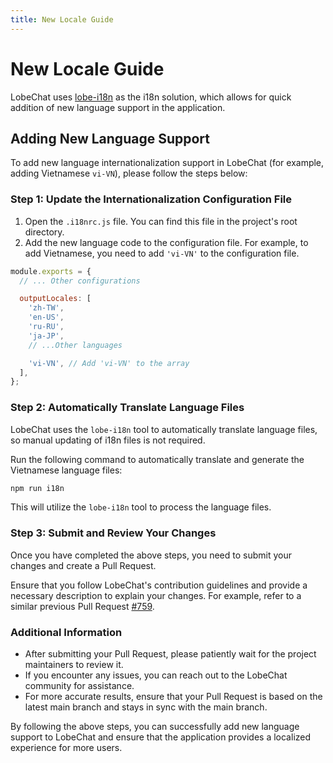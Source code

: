```yaml
---
title: New Locale Guide
---
```


# New Locale Guide

LobeChat uses [lobe-i18n](https://github.com/lobehub/lobe-cli-toolbox/tree/master/packages/lobe-i18n) as the i18n solution, which allows for quick addition of new language support in the application.

## Adding New Language Support

To add new language internationalization support in LobeChat (for example, adding Vietnamese `vi-VN`), please follow the steps below:

### Step 1: Update the Internationalization Configuration File

1. Open the `.i18nrc.js` file. You can find this file in the project's root directory.
2. Add the new language code to the configuration file. For example, to add Vietnamese, you need to add `'vi-VN'` to the configuration file.

```js
module.exports = {
  // ... Other configurations

  outputLocales: [
    'zh-TW',
    'en-US',
    'ru-RU',
    'ja-JP',
    // ...Other languages

    'vi-VN', // Add 'vi-VN' to the array
  ],
};
```

### Step 2: Automatically Translate Language Files

LobeChat uses the `lobe-i18n` tool to automatically translate language files, so manual updating of i18n files is not required.

Run the following command to automatically translate and generate the Vietnamese language files:

```bash
npm run i18n
```

This will utilize the `lobe-i18n` tool to process the language files.

### Step 3: Submit and Review Your Changes

Once you have completed the above steps, you need to submit your changes and create a Pull Request.

Ensure that you follow LobeChat's contribution guidelines and provide a necessary description to explain your changes. For example, refer to a similar previous Pull Request [#759](https://github.com/lobehub/lobe-chat/pull/759).

### Additional Information

- After submitting your Pull Request, please patiently wait for the project maintainers to review it.
- If you encounter any issues, you can reach out to the LobeChat community for assistance.
- For more accurate results, ensure that your Pull Request is based on the latest main branch and stays in sync with the main branch.

By following the above steps, you can successfully add new language support to LobeChat and ensure that the application provides a localized experience for more users.
